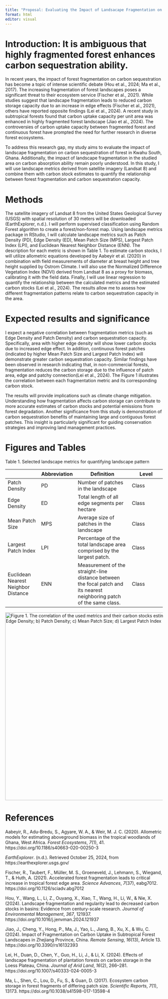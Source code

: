 ```yaml
---
title: "Proposal: Evaluating the Impact of Landsacape Fragmentation on Carbon Sequestration of Forests in Kwahu South, Ghana using Landscape Metrics and Landsat 8 Data"
format: html
editor: visual
---
```


# Introduction: It is ambiguous that highly fragmented forest enhances carbon sequestration ability.

In recent years, the impact of forest fragmentation on carbon sequestration has become a topic of intense scientific debate (Hou et al., 2024; Ma et al., 2017). The increasing fragmentation of forest landscapes poses a significant threat to their ecosystem service (Fischer et al., 2021). While studies suggest that landscape fragmentation leads to reduced carbon storage capacity due to an increase in edge effects (Fischer et al., 2021), others have reported opposite findings (Lei et al., 2024). A recent study in subtropical forests found that carbon uptake capacity per unit area was enhanced in highly fragmented forest landscape (Jiao et al., 2024). The controversies of carbon uptake capacity between fragmented forest and continuous forest have prompted the need for further research in diverse forest ecosystems.

To address this research gap, my study aims to evaluate the impact of landscape fragmentation on carbon sequestration of forest in Kwahu South, Ghana. Additionally, the impact of landscape fragmentation in the studied area on carbon absorption ability remain poorly understood. In this study, I will use landscape metrics derived from satellite imagery (Landsat 8) and combine them with carbon stock estimates to quantify the relationship between forest fragmentation and carbon sequestration capacity.

# Methods

The satellite imagery of Landsat 8 from the United States Geological Survey (USGS) with spatial resolution of 30 meters will be downloaded (EarthExplorer, n.d.). I will perform supervised classification using Random Forest algorithm to create a forest/non-forest map. Using landscape metrics package in RStudio, I will calculate landscape metrics such as Patch Density (PD), Edge Density (ED), Mean Patch Size (MPS), Largest Patch Index (LPI), and Euclidean Nearest Neighbor Distance (ENN). The description for each metric is shown in Table 1. To estimate carbon stocks, I will utilize allometric equations developed by Aabeyir et al. (2020) in combination with field measurements of diameter at breast height and tree height supplied by Ostrom Climate. I will also use the Normalized Difference Vegetation Index (NDVI) derived from Landsat 8 as a proxy for biomass, calibrating it with the field data. Finally, I will use linear regression to quantify the relationship between the calculated metrics and the estimated carbon stocks (Lei et al., 2024). The results allow me to assess how different fragmentation patterns relate to carbon sequestration capacity in the area.

# Expected results and significance

I expect a negative correlation between fragmentation metrics (such as Edge Density and Patch Density) and carbon sequestration capacity. Specifically, area with higher edge density will show lower carbon stocks due to increased edge effect. In addition, continuous forest patches (indicated by higher Mean Patch Size and Largest Patch Index) will demonstrate greater carbon sequestration capacity. Similar findings have been observed in research indicating that, in non-commercial forests, fragmentation reduces the carbon storage due to the influence of patch area, edge and patchy connection(Lei et al., 2024). The Figure 1 illustrates the correlation between each fragmentation metric and its corresponding carbon stock.

The results will provide implications such as climate change mitigation. Understanding how fragmentation affects carbon storage can contribute to more accurate estimates of carbon stocks and potential emissions from forest degradation. Another significance from this study is demonstration of carbon sequestration benefits of maintaining large and contiguous forest patches. This insight is particularly significant for guiding conservation strategies and improving land management practices.

# Figures and Tables

Table 1. Selected landscape metrics for quantifying landscape pattern

|   | Abbreviation | Definition | Level |
|----------------|----------------|-------------------------|----------------|
| Patch Density | PD | Number of patches in the landscape | Class |
| Edge Density | ED | Total length of all edge segments per hectare | Class |
| Mean Patch Size | MPS | Average size of patches in the landscape | Class |
| Largest Patch Index | LPI | Percentage of the total landscape area comprised by the largest patch. | Class |
| Euclidean Nearest Neighbor Distance | ENN | Measurement of the straight-line distance between the focal patch and its nearest neighboring patch of the same class. | Class |

::: {html}
<img src="images/figure_proposal.png" alt="Figure 1. The correlation of the used metrics and their carbon stocks estimation: a) Edge Density; b) Patch Density; c) Mean Patch Size; d) Largest Patch Index" width="600px"/>
:::

# References

Aabeyir, R., Adu-Bredu, S., Agyare, W. A., & Weir, M. J. C. (2020). Allometric models for estimating aboveground biomass in the tropical woodlands of Ghana, West Africa. *Forest Ecosystems*, *7*(1), 41. https://doi.org/10.1186/s40663-020-00250-3

*EarthExplorer*. (n.d.). Retrieved October 25, 2024, from https://earthexplorer.usgs.gov/

Fischer, R., Taubert, F., Müller, M. S., Groeneveld, J., Lehmann, S., Wiegand, T., & Huth, A. (2021). Accelerated forest fragmentation leads to critical increase in tropical forest edge area. *Science Advances*, *7*(37), eabg7012. https://doi.org/10.1126/sciadv.abg7012

Hou, Y., Wang, L., Li, Z., Ouyang, X., Xiao, T., Wang, H., Li, W., & Nie, X. (2024). Landscape fragmentation and regularity lead to decreased carbon stocks in basins: Evidence from century-scale research. *Journal of Environmental Management*, *367*, 121937. https://doi.org/10.1016/j.jenvman.2024.121937

Jiao, J., Cheng, Y., Hong, P., Ma, J., Yao, L., Jiang, B., Xu, X., & Wu, C. (2024). Impact of Fragmentation on Carbon Uptake in Subtropical Forest Landscapes in Zhejiang Province, China. *Remote Sensing*, *16*(13), Article 13. https://doi.org/10.3390/rs16132393

Lei, H., Duan, D., Chen, Y., Guo, H., Li, J., & Li, X. (2024). Effects of landscape fragmentation of plantation forests on carbon storage in the Loess Plateau, China. *Journal of Arid Land*, *16*(2), 266–281. https://doi.org/10.1007/s40333-024-0005-3

Ma, L., Shen, C., Lou, D., Fu, S., & Guan, D. (2017). Ecosystem carbon storage in forest fragments of differing patch size. *Scientific Reports*, *7*(1), 13173. https://doi.org/10.1038/s41598-017-13598-4

